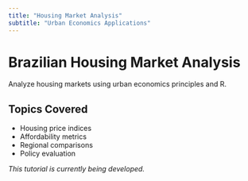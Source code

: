 ```yaml
---
title: "Housing Market Analysis"
subtitle: "Urban Economics Applications"
---
```


# Brazilian Housing Market Analysis

Analyze housing markets using urban economics principles and R.

## Topics Covered

- Housing price indices
- Affordability metrics
- Regional comparisons
- Policy evaluation

*This tutorial is currently being developed.*